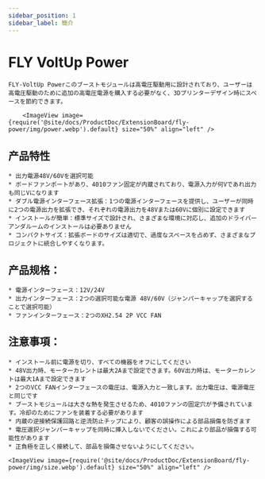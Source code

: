 ```yaml
---
sidebar_position: 1
sidebar_label: 簡介
---
```


# FLY VoltUp Power

    FLY-VoltUp Powerこのブーストモジュールは高電圧駆動用に設計されており、ユーザーは高電圧駆動のために追加の高電圧電源を購入する必要がなく、3Dプリンターデザイン時にスペースを節約できます。

        <ImageView image={require('@site/docs/ProductDoc/ExtensionBoard/fly-power/img/power.webp').default} size="50%" align="left" />


## 产品特性

    * 出力電源48V/60Vを選択可能
    * ボードファンポートがあり、4010ファン固定が内蔵されており、電源入力が何Vであれ出力も同じVになります
    * ダブル電源インターフェース拡張：1つの電源インターフェースを提供し、ユーザーが同時に2つの電源出力を拡張でき、それぞれの電源出力を48Vまたは60Vに個別に設定できます
    * インストールが簡単：標準サイズで設計され、さまざまな環境に対応し、追加のドライバーアンダルームのインストールは必要ありません
    * コンパクトサイズ：拡張ボードのサイズは適切で、過度なスペースを占めず、さまざまなプロジェクトに統合しやすくなります。

## 产品规格：

    * 電源インターフェース：12V/24V
    * 出力インターフェース：2つの選択可能な電源 48V/60V（ジャンパーキャップを選択することで選択可能）
    * ファンインターフェース：2つのXH2.54 2P VCC FAN


## 注意事項：

    * インストール前に電源を切り、すべての機器をオフにしてください
    * 48V出力時、モーターカレントは最大2Aまで設定できます。60V出力時は、モーターカレントは最大1Aまで設定できます
    * 2つのVCC FANインターフェースの電圧は、電源入力と一致します。出力電圧は、電源電圧と同じです
    * ブーストモジュールは大きな熱を発生させるため、4010ファンの固定穴が予備されています。冷却のためにファンを装着する必要があります
    * 内蔵の逆接続保護回路と逆流防止チップにより、顧客の誤操作による部品損傷を防ぎます
    * 電圧選択ジャンパーキャップを同時に挿入しないでください。これにより部品が損傷する可能性があります
    * 正負極を正しく接続して、部品を損傷させないようにしてください。

    <ImageView image={require('@site/docs/ProductDoc/ExtensionBoard/fly-power/img/size.webp').default} size="50%" align="left" />

